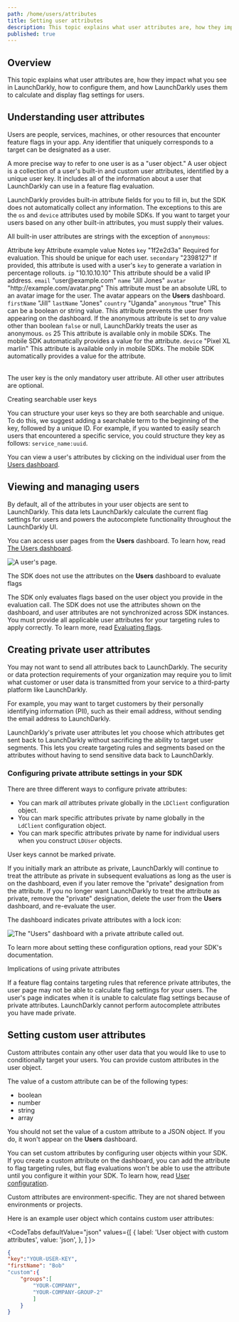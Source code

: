 ```yaml
---
path: /home/users/attributes
title: Setting user attributes
description: This topic explains what user attributes are, how they impact what you see in LaunchDarkly, how to configure them, and how LaunchDarkly uses them to calculate and display flag settings for users.
published: true
---
```


## Overview

This topic explains what user attributes are, how they impact what you see in LaunchDarkly, how to configure them, and how LaunchDarkly uses them to calculate and display flag settings for users.

## Understanding user attributes

Users are people, services, machines, or other resources that encounter feature flags in your app. Any identifier that uniquely corresponds to a target can be designated as a user.

A more precise way to refer to one user is as a "user object." A user object is a collection of a user's built-in and custom user attributes, identified by a unique user key. It includes all of the information about a user that LaunchDarkly can use in a feature flag evaluation.

LaunchDarkly provides built-in attribute fields for you to fill in, but the SDK does not automatically collect any information. The exceptions to this are the `os` and `device` attributes used by mobile SDKs. If you want to target your users based on any other built-in attributes, you must supply their values.

All built-in user attributes are strings with the exception of `anonymous`:

<Table>
  <TableHeader>
    <TableHeadCell>Attribute&nbsp;key</TableHeadCell>
    <TableHeadCell>Attribute example value</TableHeadCell>
    <TableHeadCell>Notes</TableHeadCell>
  </TableHeader>
  <TableBody>
    <TableRow>
      <TableCell>
        <code>key</code>
      </TableCell>
      <TableCell>"1f2e2d3a"</TableCell>
      <TableCell>Required for evaluation. This should be unique for each user.</TableCell>
    </TableRow>
    <TableRow>
      <TableCell>
        <code>secondary</code>
      </TableCell>
      <TableCell>"2398127"</TableCell>
      <TableCell>
        If provided, this attribute is used with a user's <code>key</code> to generate a variation in percentage rollouts.
      </TableCell>
    </TableRow>
    <TableRow>
      <TableCell>
        <code>ip</code>
      </TableCell>
      <TableCell>"10.10.10.10"</TableCell>
      <TableCell>This attribute should be a valid IP address.</TableCell>
    </TableRow>
    <TableRow>
      <TableCell>
        <code>email</code>
      </TableCell>
      <TableCell>"user@example.com"</TableCell>
      <TableCell></TableCell>
    </TableRow>
    <TableRow>
      <TableCell>
        <code>name</code>
      </TableCell>
      <TableCell>"Jill Jones"</TableCell>
      <TableCell></TableCell>
    </TableRow>
    <TableRow>
      <TableCell>
        <code>avatar</code>
      </TableCell>
      <TableCell>"http://example.com/avatar.png"</TableCell>
      <TableCell>This attribute must be an absolute URL to an avatar image for the user. The avatar appears on the <strong>Users</strong> dashboard.</TableCell>
    </TableRow>
    <TableRow>
      <TableCell>
        <code>firstName</code>
      </TableCell>
      <TableCell>"Jill"</TableCell>
      <TableCell></TableCell>
    </TableRow>
    <TableRow>
      <TableCell>
        <code>lastName</code>
      </TableCell>
      <TableCell>"Jones"</TableCell>
      <TableCell></TableCell>
    </TableRow>
    <TableRow>
      <TableCell>
        <code>country</code>
      </TableCell>
      <TableCell>"Uganda"</TableCell>
      <TableCell></TableCell>
    </TableRow>
    <TableRow>
      <TableCell>
        <code>anonymous</code>
      </TableCell>
      <TableCell>"true"</TableCell>
      <TableCell>This can be a boolean or string value. This attribute prevents the user from appearing on the dashboard. If the anonymous attribute is set to <em>any</em> value other than boolean <code>false</code> or null, LaunchDarkly treats the user as anonymous.</TableCell>
    </TableRow>
    <TableRow>
      <TableCell>
        <code>os</code>
      </TableCell>
      <TableCell>25</TableCell>
      <TableCell>This attribute is available only in mobile SDKs. The mobile SDK automatically provides a value for the attribute.</TableCell>
    </TableRow>
    <TableRow>
      <TableCell>
        <code>device</code>
      </TableCell>
      <TableCell>"Pixel XL marlin"</TableCell>
      <TableCell>This attribute is available only in mobile SDKs. The mobile SDK automatically provides a value for the attribute.</TableCell>
    </TableRow>
  </TableBody>
</Table>

The user key is the only mandatory user attribute. All other user attributes are optional.

<Callout intent="info">
<CalloutTitle>Creating searchable user keys</CalloutTitle>
<CalloutDescription>

You can structure your user keys so they are both searchable and unique. To do this, we suggest adding a searchable term to the beginning of the key, followed by a unique ID. For example, if you wanted to easily search users that encountered a specific service, you could structure they key as follows: `service_name:uuid`.

</CalloutDescription>
</Callout>

You can view a user's attributes by clicking on the individual user from the [Users dashboard](https://app.launchdarkly.com/users).

## Viewing and managing users

By default, all of the attributes in your user objects are sent to LaunchDarkly. This data lets LaunchDarkly calculate the current flag settings for users and powers the autocomplete functionality throughout the LaunchDarkly UI.

You can access user pages from the **Users** dashboard. To learn how, read [The Users dashboard](/home/users/users-dashboard).

![A user's page.](users-details.png)

<Callout intent="alert">
<CalloutTitle>The SDK does not use the attributes on the <strong>Users</strong> dashboard to evaluate flags</CalloutTitle>
<CalloutDescription>

The SDK only evaluates flags based on the user object you provide in the evaluation call. The SDK does not use the attributes shown on the dashboard, and user attributes are not synchronized across SDK instances. You must provide all applicable user attributes for your targeting rules to apply correctly. To learn more, read [Evaluating flags](/sdk/features/evaluating).

</CalloutDescription>
</Callout>

## Creating private user attributes

You may not want to send all attributes back to LaunchDarkly. The security or data protection requirements of your organization may require you to limit what customer or user data is transmitted from your service to a third-party platform like LaunchDarkly.

For example, you may want to target customers by their personally identifying information (PII), such as their email address, without sending the email address to LaunchDarkly.

LaunchDarkly's private user attributes let you choose which attributes get sent back to LaunchDarkly without sacrificing the ability to target user segments. This lets you create targeting rules and segments based on the attributes without having to send sensitive data back to LaunchDarkly.

### Configuring private attribute settings in your SDK

There are three different ways to configure private attributes:

- You can mark _all_ attributes private globally in the `LDClient` configuration object.
- You can mark specific attributes private by name globally in the `LdClient` configuration object.
- You can mark specific attributes private by name for individual users when you construct `LDUser` objects.

User keys cannot be marked private.

If you initially mark an attribute as private, LaunchDarkly will continue to treat the attribute as private in subsequent evaluations as long as the user is on the dashboard, even if you later remove the "private" designation from the attribute. If you no longer want LaunchDarkly to treat the attribute as private, remove the "private" designation, delete the user from the **Users** dashboard, and re-evaluate the user.

The dashboard indicates private attributes with a lock icon:

![The "Users" dashboard with a private attribute called out.](users-private-attribute-callout.png)

To learn more about setting these configuration options, read your SDK's documentation.

<Callout intent="alert">
<CalloutTitle>Implications of using private attributes</CalloutTitle>
<CalloutDescription>

If a feature flag contains targeting rules that reference private attributes, the user page may not be able to calculate flag settings for your users. The user's page indicates when it is unable to calculate flag settings because of private attributes. LaunchDarkly cannot perform autocomplete attributes you have made private.

</CalloutDescription>
</Callout>

## Setting custom user attributes

Custom attributes contain any other user data that you would like to use to conditionally target your users. You can provide custom attributes in the user object.

The value of a custom attribute can be of the following types:

* boolean
* number
* string
* array

You should not set the value of a custom attribute to a JSON object. If you do, it won't appear on the **Users** dashboard.

You can set custom attributes by configuring user objects within your SDK. If you create a custom attribute on the dashboard, you can add the attribute to flag targeting rules, but flag evaluations won't be able to use the attribute until you configure it within your SDK. To learn how, read [User configuration](/sdk/features/user-config).

Custom attributes are environment-specific. They are not shared between environments or projects.

Here is an example user object which contains custom user attributes:

<CodeTabs
  defaultValue="json"
  values={[
    { label: 'User object with custom attributes', value: 'json', },
  ]
}>
<CodeTabItem value="json">

```json
{
"key":"YOUR-USER-KEY",
"firstName": "Bob"
"custom":{
	"groups":[
		"YOUR-COMPANY",
		"YOUR-COMPANY-GROUP-2"
		]
	}
}
```

</CodeTabItem>
</CodeTabs>
